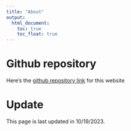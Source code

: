```yaml
---
title: "About"
output: 
  html_document:
    toc: true
    toc_float: true
---
```


# Github repository
Here's the [github repository link](https://github.com/wuyiying2018/wuyiying2018.github.io) for this website

# Update
This page is last updated in 10/19/2023.